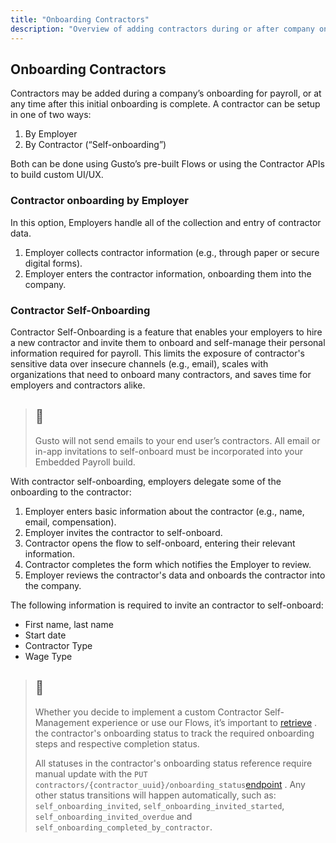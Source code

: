 ```yaml
---
title: "Onboarding Contractors"
description: "Overview of adding contractors during or after company onboarding."
---
```

## Onboarding Contractors

Contractors may be added during a company’s onboarding for payroll, or at any time after this initial onboarding is complete. A contractor can be setup in one of two ways:

1.  By Employer
2.  By Contractor (“Self-onboarding”)

Both can be done using Gusto’s pre-built Flows or using the Contractor APIs to build custom UI/UX.

### Contractor onboarding by Employer

In this option, Employers handle all of the collection and entry of contractor data.

1.  Employer collects contractor information (e.g., through paper or secure digital forms).
2.  Employer enters the contractor information, onboarding them into the company.

### Contractor Self-Onboarding

Contractor Self-Onboarding is a feature that enables your employers to hire a new contractor and invite them to onboard and self-manage their personal information required for payroll. This limits the exposure of contractor's sensitive data over insecure channels (e.g., email), scales with organizations that need to onboard many contractors, and saves time for employers and contractors alike.

> ## 📘
> 
> Gusto will not send emails to your end user’s contractors. All email or in-app invitations to self-onboard must be incorporated into your Embedded Payroll build.

With contractor self-onboarding, employers delegate some of the onboarding to the contractor:

1.  Employer enters basic information about the contractor (e.g., name, email, compensation).
2.  Employer invites the contractor to self-onboard.
3.  Contractor opens the flow to self-onboard, entering their relevant information.
4.  Contractor completes the form which notifies the Employer to review.
5.  Employer reviews the contractor's data and onboards the contractor into the company.

The following information is required to invite an contractor to self-onboard:

*   First name, last name
*   Start date
*   Contractor Type
*   Wage Type

> ## 📘
> 
> Whether you decide to implement a custom Contractor Self-Management experience or use our Flows, it’s important to [retrieve](/embedded-payroll/reference/get-v1-employees-employee_id-onboarding_statusget-v1-contractors-contractor_uuid-onboarding_status)
> . the contractor's onboarding status to track the required onboarding steps and respective completion status.
> 
> All statuses in the contractor's onboarding status reference require manual update with the `PUT contractors/{contractor_uuid}/onboarding_status`[endpoint](/embedded-payroll/reference/put-v1-contractors-contractor_uuid-onboarding_status)
> . Any other status transitions will happen automatically, such as: `self_onboarding_invited`, `self_onboarding_invited_started`, `self_onboarding_invited_overdue` and `self_onboarding_completed_by_contractor`.

